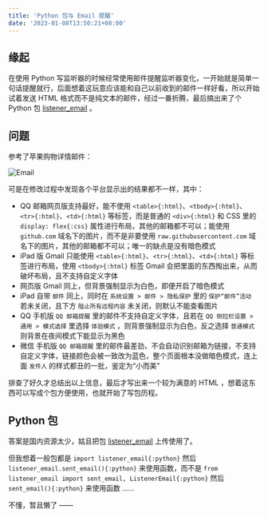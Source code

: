 ```yaml
---
title: 'Python 包与 Email 提醒'
date: '2023-01-08T13:50:21+08:00'
---
```


## 缘起

在使用 Python 写监听器的时候经常使用邮件提醒监听器变化，一开始就是简单一句话提醒就行，后面想着这玩意应该能和自己以前收到的邮件一样好看，所以开始试着发送 HTML 格式而不是纯文本的邮件，经过一番折腾，最后搞出来了个 Python 包 [listener_email](https://github.com/Cierra-Runis/listener_email) 。

## 问题

参考了苹果购物详情邮件：

![Email](/post/email.png)

可是在修改过程中发现各个平台显示出的结果都不一样，其中：

- QQ 邮箱网页版支持最好，能不使用 `<table>{:html}`、`<tbody>{:html}`、`<tr>{:html}`、`<td>{:html}` 等标签，而是普通的 `<div>{:html}` 和 CSS 里的 `display: flex{:css}` 属性进行布局，其他的邮箱都不可以；能使用 `github.com` 域名下的图片，而不是非要使用 `raw.githubusercontent.com` 域名下的图片，其他的邮箱都不可以；唯一的缺点是没有暗色模式
- iPad 版 Gmail 只能使用 `<table>{:html}`、`<tr>{:html}`、`<td>{:html}` 等标签进行布局，使用 `<tbody>{:html}` 标签 Gmail 会把里面的东西掏出来，从而破坏布局，且不支持自定义字体
- 网页版 Gmail 同上，但背景强制显示为白色，即便开启了暗色模式
- iPad 自带 `邮件` 同上，同时在 `系统设置 > 邮件 > 隐私保护` 里的 `保护“邮件”活动` 若未关闭，且下方 `阻止所有远程内容` 未关闭，则默认不能查看图片
- QQ 手机版 `QQ 邮箱提醒` 里的邮件不支持自定义字体，且若在 `QQ 侧拉栏设置 > 通用 > 模式选择` 里选择 `体验模式` ，则背景强制显示为白色，反之选择 `普通模式` 则背景在夜间模式下能显示为黑色
- 微信 手机版 `QQ 邮箱提醒` 里的邮件最差劲，不会自动识别邮箱为链接，不支持自定义字体，链接颜色会被一致改为蓝色，整个页面根本没做暗色模式，连上面 `发件人` 的样式都丑的一批，鉴定为“小而美”

<Alert
  title='2025-01-05 21:44:39 补充'
  description='在最新的 iPadOS 18.2 中，只要在 `系统设置 > 邮件 > 载入远程图像` 启用即可'
/>

排查了好久才总结出以上信息，最后才写出来一个较为满意的 HTML
，想着这东西可以写成个包方便使用，也就开始了写包历程。

## Python 包

答案是国内资源太少，姑且把包 [listener_email](https://github.com/Cierra-Runis/listener_email) 上传使用了。

但我想着一般包都是 `import listener_email{:python}` 然后 `listener_email.sent_email(){:python}` 来使用函数，而不是 `from listener_email import sent_email, ListenerEmail{:python}` 然后 `sent_email(){:python}` 来使用函数 ……

不懂，暂且懒了 ——
